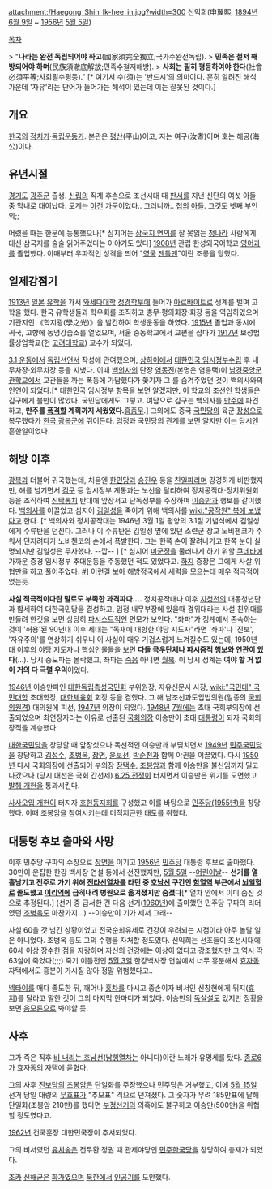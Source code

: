 attachment:/Haegong_Shin_Ik-hee_in.jpg?width=300
신익희(申翼熙, [[1894년]] [[6월 9일]] ~ [[1956년]] [[5월 5일]])

[[목차]]

> "'''나라는 완전 독립되어야 하고'''(國家須完全獨立;국가수완전독립).  
> '''민족은 철저 해방되어야 하며'''(民族須澈底解放;민족수철저해방).  
> '''사회는 필히 평등하여야 한다'''(社會必須平等;사회필수평등)." [* 여기서 수(須)는 '반드시'의 의미이다. 흔히 알려진 해석 가운데 '자유'라는 단어가 들어가는 해석이 있는데 이는 잘못된 것이다.]

== 개요 ==
[[한국]]의 [[정치가]]·[[독립운동가]]. 본관은 [[평산군|평산]](平山)이고, 자는 여구(汝耉)이며 호는 해공(海公)이다. 

== 유년시절 ==
[[경기도]] [[광주시|광주군]] 출생. [[신립]]의 직계 후손으로 조선시대 때 [[판서]]를 지낸 신단의 여섯 아들 중 막내로 태어났다. 모계는 [[아전]] 가문이었다.. 그러니까.. [[첩]]의 [[아들]]. 그것도 넷째 부인의;;

어렸을 때는 한문에 능통했으나[* 심지어는 [[삼국지 연의]]를 잘 못읽는 [[청나라]] 사람에게 대신 삼국지를 술술 읽어주었다는 이야기도 있다] [[1908년]] 관립 한성외국어학교 [[영어]]과를 졸업했다. 이때부터 우파적인 성격을 띄어 "[[영국]] [[젠틀맨]]"이란 조롱을 당했다.

== 일제강점기 ==
[[1913년]] [[일본]] [[유학]]을 가서 [[와세다대학]] [[정경학부]]에 들어가 [[아르바이트]]로 생계를 벌며 고학을 했다. 한국 유학생들과 학우회를 조직하고 총무·평의회장·회장 등을 역임하였으며 기관지인 《학지광(學之光)》을 발간하여 학생운동을 하였다. [[1915년]] 졸업과 동시에 귀국, 고향에 동명강습소를 열었으며, 서울 중동학교에서 교편을 잡다가 [[1917년]] 보성법률상업학교(현 [[고려대학교]]) 교수가 되었다.

[[3.1 운동]]에서 [[독립선언서]] 작성에 관여했으며, [[상하이]]에서 [[대한민국 임시정부]]수립 후 내무차장·외무차장 등을 지냈다. 이때 [[백의사]]의 단장 [[염동진]](본명은 염응택)이 [[남경]]중앙군관학교에서 교관들을 까는 폭동에 가담했다가 쫓기자 그 를 숨겨주었던 것이 백의사와의 인연이 되었다.[* 대한민국 임시정부 항목을 보면 알겠지만, 이 학교의 조선인 학생들은 김구에게 불만이 많았다. 국민당에게도 그렇고. 여담으로 김구는 백의사를 [[만주]]에 파견하고, '''만주를 [[폭격]]할 계획까지 세웠었다. '''[[흠좀무]].] 그외에도 중국 [[국민당]]의 육군 [[장성]]으로 복무했다가 [[한국 광복군]]에 뛰어든다. 임정과 국민당의 관계를 보면 알지만 이는 당시엔 흔한일이었다.

== 해방 이후 ==
[[광복]]과 더불어 귀국했는데, 처음엔 [[한민당]]과 [[송진우]] 등을 [[친일파]]라며 강경하게 비판했지만, 해를 넘기면서 [[김구]] 등 임시정부 계통과는 노선을 달리하여 정치공작대·정치위원회 등을 조직하여 [[신탁통치]] 반대에 앞장서고 단독정부를 주장하며 [[이승만]]과 행보를 같이했다. [[백의사]]를 이끌었고 심지어 [[김일성]]을 죽이기 위해 백의사를 [[wiki:"공작원" 북에 보냈다고]] 한다. [* 백의사와 정치공작대는 1946년 3월 1일 평양의 3.1절 기념식에서 김일성에게 수류탄을 던진다. 그러나 이 수류탄은 김일성 옆에 있던 소련군 장교 노비첸코가 주워서 던지려다가 노비첸코의 손에서 폭발한다. 그는 한쪽 손이 잘려나가고 한쪽 눈이 실명되지만 김일성은 무사했다. --깝-- ] [* 심지어 [[미군정]]을 물러나게 하기 위할 [[쿠데타]]에 가까운 중경 임시정부 추대운동을 주동했던 적도 있었다고. [[하지]] 중장은 그에게 사살 위협만을 하고 풀어주었다. [http://db.history.go.kr/url.jsp?ID=NIKH.DB-fs_006_0010_0140 #]] 이런걸 보아 해방정국에서 세력을 모으는데 매우 적극적이었는듯.

'''사실 적극적이다란 말로도 부족한 과격파다....''' 정치공작대나 이후 [[지청천]]의 대동청년단과 합세하여 대한국민당을 결성하고, 임정 내무부장에 있을때 경위대라는 사설 친위대를 만들려 한것을 보면 상당히 [[파시스트]]적인 면모가 보인다. "좌파"가 정계에서 존속하는 것이 '허용'된 90년대 이후 세대는 "독재에 대항한 야당 지도자"라면 '좌파'나 '진보', '자유주의'를 연상하기 쉬우니 이 사실이 매우 기겁스럽게 느겨질수도 있는데, 1950년대 이후의 야당 지도자나 핵심인물들을 보면 '''다들 [[극우]]단체나 파시즘적 행보와 연관이 있다'''(…). 당시 중도파는 몰락했고, 좌파는 [[죽음]] 아니면 [[월북]]. 이 당시 정계는 '''여야 할 거 없이 거의 다 극렬 우익'''이었다.

[[1946년]] 이승만파인 [[대한독립촉성국민회]] 부위원장, 자유신문사 사장, [[wiki:"국민대" 국민대학]] 초대학장, [[대한체육회]] 회장 등을 겸했다. 그 해 남조선과도입법의원(일종의 [[국회의원]]격) 대의원에 피선, [[1947년]] 의장이 되었다. [[1948년]] [[7월]]에는 초대 국회부의장에 선출되었으며 최연장자라는 이유로 선출된 [[국회의장]] 이승만이 초대 [[대통령]]이 되자 국회의장직을 계승했다. 

[[대한국민당]]을 창당할 때 앞장섰으나 독선적인 이승만과 부딪치면서 [[1949년]] [[민주국민당]]을 창당하고 [[김성수]], [[조병옥]], [[장면]], [[윤보선]], [[박순천]]과 함께 야권을 이끌었다. 다시 [[1950년]] 다시 국회의장에 선출되어 부의장 [[장택수]], [[조봉암]]과 함께 이승만을 불신임까지 밀고 나갔으나 (당시 대선은 국회 간선제) [[6.25 전쟁]]이 터지면서 이승만은 위기를 모면했고 [[발췌 개헌]]을 통과시킨다.

[[사사오입 개헌]]이 터지자 [[호헌동지회]]를 구성했고 이를 바탕으로 [[민주당(1955년)]]을 창당했다. 이때 조봉암을 참여시키는데 미적지근한 태도를 취했다.
== 대통령 후보 출마와 사망 ==
이후 민주당 구파의 수장으로 [[장면]]을 이기고 [[1956년]] [[민주당]] 대통령 후보로 출마했다. 30만이 운집한 한강 백사장 연설 등에서 선전했지만, [[5월 5일]] --[[어린이날]]-- '''선거를 열흘남기고 전주로 가기 위해 [[전라선]]열차를 타던 중 [[호남선]] 구간인 [[함열역]] 부근에서 [[뇌일혈]]로 졸도했고 [[이리역]]에 급히내려 병원으로 옮겨졌지만 숨졌다'''[* 열차 안에서 이미 숨진 것으로 추정된다.] (선거 중 급서한 건 다음 선거([[1960년]])에 출마했던 민주당 구파의 리더였던 [[조병옥]]도 마찬가지...) --이승만이 기가 세서 그래-- 

사실 60을 갓 넘긴 상황이었고 전국순회유세로 건강이 우려되는 시점이라 아주 놀랄 일은 아니었다. 조병옥 등도 그의 수행을 자처할 정도였다. 신익희는 선조들이 조선시대에 60세 이상 장수한 점을 자랑하며 자신의 건강에는 이상이 없다고 강조했지만 그 역시 딱 63살에 죽었다(;;;) 죽기 이틀전인 [[5월 3일]] 한강백사장 연설에서 너무 흥분해서 [[효자동]] 자택에서도 흥분이 가시질 않아 정말 위험했다고.. 

[[넥타이]]를 매다 졸도한 뒤, 깨어나 [[홍차]]를 마시고 종손이자 비서인 신창현에게 뒤지([[휴지]])를 달라고 말한 것이 그의 마지막 한마디가 되었다. 이승만의 [[독살]]설도 있지만 정황을 보면 [[음모론]]으로 봐야할 듯. 

== 사후 ==
그가 죽은 직후 [[비 내리는 호남선]]([[남행열차]]는 아니다)이란 노래가 유명세를 탔다. [[종로6가]] 효자동의 자택에 묻혔다. 

그의 사후 [[진보당]]의 [[조봉암]]은 단일화를 주장했으나 민주당은 거부했고, 이에 [[5월 15일]] 선거 당일 대량의 [[무효]]표가 "추모표" 격으로 던져졌다. 그 숫자가 무려 185만표에 달해 단일화(조봉암 210만)를 했다면 [[부정선거]]의 의혹에도 불구하고 이승만(500만)을 위협할 정도였다고. 

[[1962년]] 건국훈장 대한민국장이 추서되었다.

그의 비서였던 [[유치송]]은 전두환 정권 때 관제야당인 [[민주한국당]]을 창당하여 총재가 되었다.

[[조카]] [[신해균]]은 [[화가]]였으며 [[북한]]에서 [[인공기]]를 도안했다.
